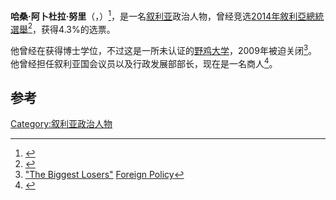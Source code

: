 '''哈桑·阿卜杜拉·努里'''（{{lang-ar|حسان عبد الله النوري}}，{{bd|1960年||}}）<ref>{{cite web| title=Hassan Al Nouri Curriculum Vitae| url=http://isbm-me.com/hassan-al-nouri/ Hassan Al Nouri Cirriculum Vitae| publisher=isbm-me.com| deadurl=yes| archiveurl=https://web.archive.org/web/20140505034154/http://isbm-me.com/hassan-al-nouri/| archivedate=2014-05-05| accessdate=2021-01-17}}</ref>，是一名[[叙利亚|叙利亚]]政治人物，曾经竞选[[2014年敘利亞總統選舉|2014年敘利亞總統選舉]]<ref>{{cite web| title=Syria Approves 3 Candidates to Run for Presidency| url=http://www.newindianexpress.com/world/Syria-Approves-3-Candidates-to-Run-for-Presidency/2014/05/04/article2205622.ece| publisher=[[New_Indian_Express|New Indian Express]]| accessdate=2014-06-05| archive-date=2014-05-05| archive-url=https://web.archive.org/web/20140505044854/http://www.newindianexpress.com/world/Syria-Approves-3-Candidates-to-Run-for-Presidency/2014/05/04/article2205622.ece| dead-url=no}}</ref>，获得4.3%的选票。

他曾经在{{link-en|沃伦国立大学|Warren National University}}获得博士学位，不过这是一所未认证的[[野鸡大学|野鸡大学]]，2009年被迫关闭<ref>[http://www.foreignpolicy.com/articles/2014/06/02/the_biggest_losers_syria_assad_presidential_election "The Biggest Losers"] {{Wayback|url=http://www.foreignpolicy.com/articles/2014/06/02/the_biggest_losers_syria_assad_presidential_election |date=20140605190447 }} [[Foreign_Policy|Foreign Policy]]</ref>。他曾经担任叙利亚国会议员以及行政发展部部长，现在是一名商人<ref>{{cite news|title=叙大选首现多党派竞选 其他候选人均支持巴沙尔|url=http://roll.sohu.com/20140604/n400423555.shtml|accessdate=2014-06-05|newspaper=搜狐网|archive-date=2014-06-07|archive-url=https://web.archive.org/web/20140607002856/http://roll.sohu.com/20140604/n400423555.shtml|dead-url=no}}</ref>。

==参考==
{{reflist}}

{{DEFAULTSORT:Nouri, Hassan Al}}
[[Category:叙利亚政治人物|Category:叙利亚政治人物]]